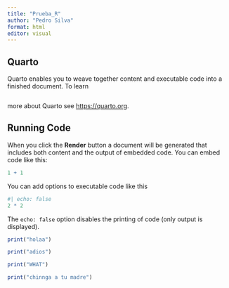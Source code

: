 ```yaml
---
title: "Prueba_R"
author: "Pedro Silva"
format: html
editor: visual
---
```


## Quarto

Quarto enables you to weave together content and executable code into a finished document. To learn

```r

```

more about Quarto see <https://quarto.org>.

## Running Code

When you click the **Render** button a document will be generated that includes both content and the output of embedded code. You can embed code like this:

```r
1 + 1
```

You can add options to executable code like this

```r
#| echo: false
2 * 2
```

The `echo: false` option disables the printing of code (only output is displayed).

```r
print("holaa")
```

```r
print("adios")
```

```r
print("WHAT")
```

```r
print("chinnga a tu madre")
```
